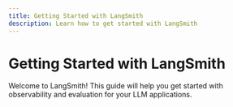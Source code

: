 ```yaml
---
title: Getting Started with LangSmith
description: Learn how to get started with LangSmith
---
```


# Getting Started with LangSmith

Welcome to LangSmith! This guide will help you get started with observability and evaluation for your LLM applications. 